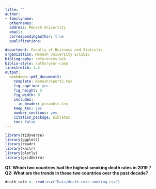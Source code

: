```yaml
---
title: ""
author:
- familyname: 
  othernames: 
  address: Monash University
  email: 
  correspondingauthor: true
  qualifications:  

department: Faculty of Business and Statistic
organization: Monash University ETC5513 
bibliography: references.bib
biblio-style: authoryear-comp
linestretch: 1.5
output:
  bookdown::pdf_document2:
    template: monashreport2.tex
    fig_caption: yes
    fig_height: 5
    fig_width: 8
    includes:
      in_header: preamble.tex
    keep_tex: yes
    number_sections: yes
    citation_package: biblatex
    toc: false
---
```

```r
library(tidyverse)
library(ggplot2)
library(readr)
library(knitr)
library(plotly)
library(gridExtra)
```

**Q1: Which two countries had the highest smoking death rates in 2019？**
**Q2: What are the trends in these two countries over the past decade?**

```r
death_rate <- read.csv("Data/death-rate-smoking.csv")
```


